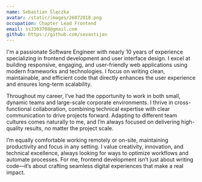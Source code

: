 ```yaml
---
name: Sebastian Ślęczka
avatar: /static/images/26072018.png
occupation: Chapter Lead Frontend
email: ss3303708@gmail.com
github: https://github.com/sevastijan
---
```


I'm a passionate Software Engineer with nearly 10 years of experience specializing in frontend development and user interface design. I excel at building responsive, engaging, and user-friendly web applications using modern frameworks and technologies. I focus on writing clean, maintainable, and efficient code that directly enhances the user experience and ensures long-term scalability.

Throughout my career, I’ve had the opportunity to work in both small, dynamic teams and large-scale corporate environments. I thrive in cross-functional collaboration, combining technical expertise with clear communication to drive projects forward. Adapting to different team cultures comes naturally to me, and I’m always focused on delivering high-quality results, no matter the project scale.

I’m equally comfortable working remotely or on-site, maintaining productivity and focus in any setting. I value creativity, innovation, and technical excellence, always looking for ways to optimize workflows and automate processes. For me, frontend development isn’t just about writing code—it’s about crafting seamless digital experiences that make a real impact.
